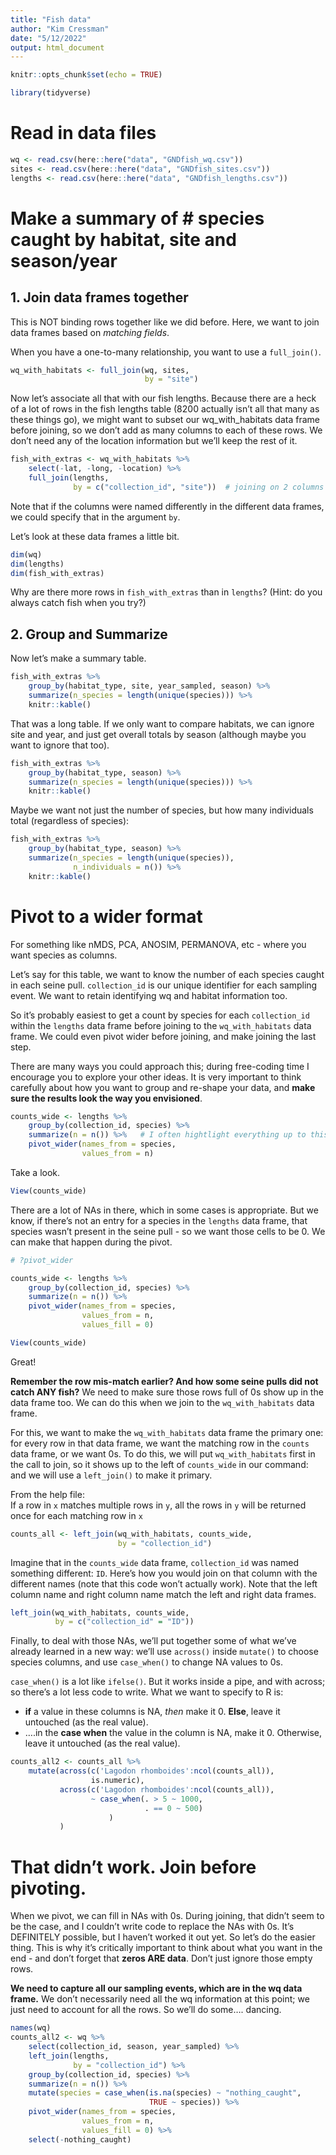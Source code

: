 ```yaml
---
title: "Fish data"
author: "Kim Cressman"
date: "5/12/2022"
output: html_document
---
```


```r
knitr::opts_chunk$set(echo = TRUE)
```

```r
library(tidyverse)
```

# Read in data files  

```r
wq <- read.csv(here::here("data", "GNDfish_wq.csv"))
sites <- read.csv(here::here("data", "GNDfish_sites.csv"))
lengths <- read.csv(here::here("data", "GNDfish_lengths.csv"))
```

# Make a summary of # species caught by habitat, site and season/year  

## 1. Join data frames together  

This is NOT binding rows together like we did before. Here, we want to join data frames based on *matching fields*.  

When you have a one-to-many relationship, you want to use a `full_join()`.  

```r
wq_with_habitats <- full_join(wq, sites,
                              by = "site")
```

Now let's associate all that with our fish lengths. Because there are a heck of a lot of rows in the fish lengths table (8200 actually isn't all that many as these things go), we might want to subset our wq_with_habitats data frame before joining, so we don't add as many columns to each of these rows. We don't need any of the location information but we'll keep the rest of it.    

```r
fish_with_extras <- wq_with_habitats %>% 
    select(-lat, -long, -location) %>% 
    full_join(lengths,
              by = c("collection_id", "site"))  # joining on 2 columns
```

Note that if the columns were named differently in the different data frames, we could specify that in the argument `by`.  

Let's look at these data frames a little bit.  

```r
dim(wq)
dim(lengths)
dim(fish_with_extras)
```

Why are there more rows in `fish_with_extras` than in `lengths`? (Hint: do you always catch fish when you try?)  

## 2. Group and Summarize  

Now let's make a summary table.  

```r
fish_with_extras %>% 
    group_by(habitat_type, site, year_sampled, season) %>% 
    summarize(n_species = length(unique(species))) %>% 
    knitr::kable()
```

That was a long table. If we only want to compare habitats, we can ignore site and year, and just get overall totals by season (although maybe you want to ignore that too).  

```r
fish_with_extras %>% 
    group_by(habitat_type, season) %>% 
    summarize(n_species = length(unique(species))) %>% 
    knitr::kable()
```

Maybe we want not just the number of species, but how many individuals total (regardless of species):  

```r
fish_with_extras %>% 
    group_by(habitat_type, season) %>% 
    summarize(n_species = length(unique(species)),
              n_individuals = n()) %>% 
    knitr::kable()
```


# Pivot to a wider format  

For something like nMDS, PCA, ANOSIM, PERMANOVA, etc - where you want species as columns.  

Let's say for this table, we want to know the number of each species caught in each seine pull. `collection_id` is our unique identifier for each sampling event. We want to retain identifying wq and habitat information too.  

So it's probably easiest to get a count by species for each `collection_id` within the `lengths` data frame before joining to the `wq_with_habitats` data frame. We could even pivot wider before joining, and make joining the last step.  

There are many ways you could approach this; during free-coding time I encourage you to explore your other ideas. It is very important to think carefully about how you want to group and re-shape your data, and **make sure the results look the way you envisioned**.  

```r
counts_wide <- lengths %>% 
    group_by(collection_id, species) %>% 
    summarize(n = n()) %>%   # I often hightlight everything up to this pipe and make sure the long version came out the way I think it should have
    pivot_wider(names_from = species,
                values_from = n)
```

Take a look.  

```r
View(counts_wide)
```

There are a lot of NAs in there, which in some cases is appropriate. But we know, if there's not an entry for a species in the `lengths` data frame, that species wasn't present in the seine pull - so we want those cells to be 0. We can make that happen during the pivot.  

```r
# ?pivot_wider

counts_wide <- lengths %>% 
    group_by(collection_id, species) %>% 
    summarize(n = n()) %>%  
    pivot_wider(names_from = species,
                values_from = n,
                values_fill = 0)
```

```r
View(counts_wide)
```

Great!  

**Remember the row mis-match earlier? And how some seine pulls did not catch ANY fish?** We need to make sure those rows full of 0s show up in the data frame too. We can do this when we join to the `wq_with_habitats` data frame.  

For this, we want to make the `wq_with_habitats` data frame the primary one: for every row in that data frame, we want the matching row in the `counts` data frame, or we want 0s. To do this, we will put `wq_with_habitats` first in the call to join, so it shows up to the left of `counts_wide` in our command: and we will use a `left_join()` to make it primary. 

From the help file:  
If a row in `x` matches multiple rows in `y`, all the rows in `y` will be
returned once for each matching row in `x`

```r
counts_all <- left_join(wq_with_habitats, counts_wide,
                        by = "collection_id")
```

Imagine that in the `counts_wide` data frame, `collection_id` was named something different: `ID`. Here's how you would join on that column with the different names (note that this code won't actually work). Note that the left column name and right column name match the left and right data frames.  

```r
left_join(wq_with_habitats, counts_wide,
          by = c("collection_id" = "ID"))
```


Finally, to deal with those NAs, we'll put together some of what we've already learned in a new way: we'll use `across()` inside `mutate()` to choose species columns, and use `case_when()` to change NA values to 0s.  

`case_when()` is a lot like `ifelse()`. But it works inside a pipe, and with across; so there's a lot less code to write. What we want to specify to R is:  

+  **if** a value in these columns is NA, *then* make it 0. **Else**, leave it untouched (as the real value).  
+  ....in the **case when** the value in the column is NA, make it 0. Otherwise, leave it untouched (as the real value).  


```r
counts_all2 <- counts_all %>% 
    mutate(across(c('Lagodon rhomboides':ncol(counts_all)),
                  is.numeric),
           across(c('Lagodon rhomboides':ncol(counts_all)),
                  ~ case_when(. > 5 ~ 1000,
                              . == 0 ~ 500)
                      )
           )
```


# That didn't work. Join before pivoting.  

When we pivot, we can fill in NAs with 0s. During joining, that didn't seem to be the case, and I couldn't write code to replace the NAs with 0s. It's DEFINITELY possible, but I haven't worked it out yet. So let's do the easier thing. This is why it's critically important to think about what you want in the end - and don't forget that **zeros ARE data**. Don't just ignore those empty rows.  

**We need to capture all our sampling events, which are in the wq data frame.** We don't necessarily need all the wq information at this point; we just need to account for all the rows. So we'll do some.... dancing.    

```r
names(wq)
counts_all2 <- wq %>% 
    select(collection_id, season, year_sampled) %>% 
    left_join(lengths,
              by = "collection_id") %>% 
    group_by(collection_id, species) %>% 
    summarize(n = n()) %>% 
    mutate(species = case_when(is.na(species) ~ "nothing_caught",
                               TRUE ~ species)) %>% 
    pivot_wider(names_from = species,
                values_from = n,
                values_fill = 0) %>% 
    select(-nothing_caught)
    
```

